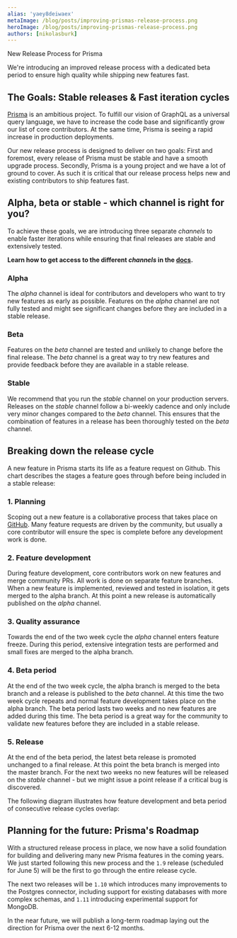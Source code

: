```yaml
---
alias: 'yaey8deiwaex'
metaImage: /blog/posts/improving-prismas-release-process.png
heroImage: /blog/posts/improving-prismas-release-process.png
authors: [nikolasburk]
---
```



<PostTitle>New Release Process for Prisma</PostTitle>

<Abstract>
  We're introducing an improved release process with a dedicated beta period to ensure high quality while shipping new
  features fast.
</Abstract>

## The Goals: Stable releases & Fast iteration cycles

[Prisma](https://www.prisma.io) is an ambitious project. To fulfill our vision of GraphQL as a universal query language, we have to increase the code base and significantly grow our list of core contributors. At the same time, Prisma is seeing a rapid increase in production deployments.

Our new release process is designed to deliver on two goals: First and foremost, every release of Prisma must be stable and have a smooth upgrade process. Secondly, Prisma is a young project and we have a lot of ground to cover. As such it is critical that our release process helps new and existing contributors to ship features fast.

## Alpha, beta or stable - which channel is right for you?

To achieve these goals, we are introducing three separate _channels_ to enable faster iterations while ensuring that final releases are stable and extensively tested.

**Learn how to get access to the different _channels_ in the [docs](https://www.prisma.io/docs/reference/prisma-servers-and-dbs/prisma-servers/overview-eu2ood0she#channels).**

### Alpha

The _alpha_ channel is ideal for contributors and developers who want to try new features as early as possible. Features on the _alpha_ channel are not fully tested and might see significant changes before they are included in a stable release.

### Beta

Features on the _beta_ channel are tested and unlikely to change before the final release. The _beta_ channel is a great way to try new features and provide feedback before they are available in a stable release.

### Stable

We recommend that you run the _stable_ channel on your production servers. Releases on the _stable_ channel follow a bi-weekly cadence and only include very minor changes compared to the _beta_ channel. This ensures that the combination of features in a release has been thoroughly tested on the _beta_ channel.

## Breaking down the release cycle

A new feature in Prisma starts its life as a feature request on Github. This chart describes the stages a feature goes through before being included in a stable release:

<WideImage src="https://imgur.com/TvlsOeC.png" />

### 1. Planning

Scoping out a new feature is a collaborative process that takes place on [GitHub](https://github.com/prismagraphql/prisma/issues?q=is%3Aopen+is%3Aissue+label%3Akind%2Ffeature). Many feature requests are driven by the community, but usually a core contributor will ensure the spec is complete before any development work is done.

### 2. Feature development

During feature development, core contributors work on new features and merge community PRs. All work is done on separate feature branches. When a new feature is implemented, reviewed and tested in isolation, it gets merged to the alpha branch. At this point a new release is automatically published on the _alpha_ channel.

### 3. Quality assurance

Towards the end of the two week cycle the _alpha_ channel enters feature freeze. During this period, extensive integration tests are performed and small fixes are merged to the alpha branch.

### 4. Beta period

At the end of the two week cycle, the alpha branch is merged to the beta branch and a release is published to the _beta_ channel. At this time the two week cycle repeats and normal feature development takes place on the alpha branch. The beta period lasts two weeks and no new features are added during this time. The beta period is a great way for the community to validate new features before they are included in a stable release.

### 5. Release

At the end of the beta period, the latest beta release is promoted unchanged to a final release. At this point the beta branch is merged into the master branch. For the next two weeks no new features will be released on the _stable_ channel - but we might issue a point release if a critical bug is discovered.

The following diagram illustrates how feature development and beta period of consecutive release cycles overlap:

<WideImage src="https://imgur.com/hL3C79O.png" />

## Planning for the future: Prisma's Roadmap

With a structured release process in place, we now have a solid foundation for building and delivering many new Prisma features in the coming years. We just started following this new process and the `1.9` release (scheduled for June 5) will be the first to go through the entire release cycle.

The next two releases will be `1.10` which introduces many improvements to the Postgres connector, including support for existing databases with more complex schemas, and `1.11` introducing experimental support for MongoDB.

In the near future, we will publish a long-term roadmap laying out the direction for Prisma over the next 6-12 months.
